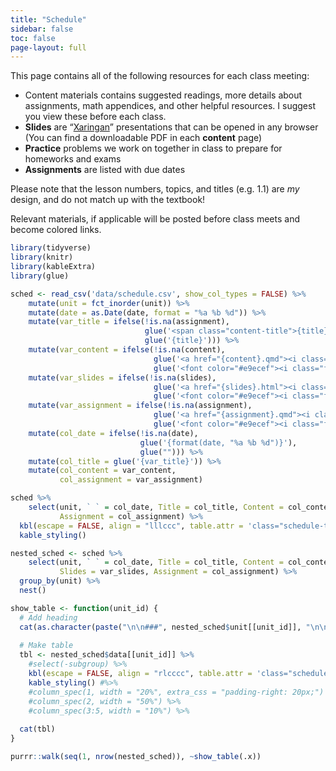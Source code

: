 ```yaml
---
title: "Schedule"
sidebar: false
toc: false
page-layout: full
---
```


This page contains all of the following resources for each class meeting:

- <i class="fas fa-info-circle"></i>  Content materials contains suggested readings, more details about assignments, math appendices, and other helpful resources. I suggest you view these before each class.
- <i class="fas fa-chalkboard-teacher"></i> **Slides** are "[Xaringan](https://github.com/yihui/xaringan)" presentations that can be opened in any browser (You can find a downloadable PDF in each **content** page)
- <i class="fas fa-dumbbell"></i> **Practice** problems we work on together in class to prepare for homeworks and exams
- <i class="fas fa-laptop-code"></i> **Assignments** are listed with due dates

Please note that the lesson numbers, topics, and titles (e.g. 1.1) are *my* design, and do not match up with the textbook!

Relevant materials, if applicable will be posted before class meets and become colored links.

```r
library(tidyverse)
library(knitr)
library(kableExtra)
library(glue)
```

```r
sched <- read_csv('data/schedule.csv', show_col_types = FALSE) %>%
    mutate(unit = fct_inorder(unit)) %>%
    mutate(date = as.Date(date, format = "%a %b %d")) %>%
    mutate(var_title = ifelse(!is.na(assignment),
                              glue('<span class="content-title">{title}</span>'),
                              glue('{title}'))) %>%
    mutate(var_content = ifelse(!is.na(content),
                                glue('<a href="{content}.qmd"><i class="fas fa-info-circle fa-lg"></i></a>'),
                                glue('<font color="#e9ecef"><i class="fas fa-info-circle fa-lg"></i></font>'))) %>%
    mutate(var_slides = ifelse(!is.na(slides),
                                glue('<a href="{slides}.html"><i class="fas fa-chalkboard-teacher"></i></a>'),
                                glue('<font color="#e9ecef"><i class="fas fa-chalkboard-teacher"></i></font>'))) %>%
    mutate(var_assignment = ifelse(!is.na(assignment),
                                glue('<a href="{assignment}.qmd"><i class="fas fa-laptop-code"></i></a>'),
                                glue('<font color="#e9ecef"><i class="fas fa-laptop-code"></i></font>'))) %>%
    mutate(col_date = ifelse(!is.na(date),
                             glue('{format(date, "%a %b %d")}'),
                             glue(""))) %>%
    mutate(col_title = glue('{var_title}')) %>%
    mutate(col_content = var_content,
           col_assignment = var_assignment)
```

```r
sched %>%
    select(unit, ` ` = col_date, Title = col_title, Content = col_content,
           Assignment = col_assignment) %>%
  kbl(escape = FALSE, align = "lllccc", table.attr = 'class="schedule-table"') %>% 
  kable_styling()
```

```r
nested_sched <- sched %>%
    select(unit, ` ` = col_date, Title = col_title, Content = col_content,
           Slides = var_slides, Assignment = col_assignment) %>%
  group_by(unit) %>%
  nest()
```

```r
show_table <- function(unit_id) {
  # Add heading
  cat(as.character(paste("\n\n###", nested_sched$unit[[unit_id]], "\n\n")))
  
  # Make table
  tbl <- nested_sched$data[[unit_id]] %>% 
    #select(-subgroup) %>% 
    kbl(escape = FALSE, align = "rlcccc", table.attr = 'class="schedule-table"') %>%
    kable_styling() #%>% 
    #column_spec(1, width = "20%", extra_css = "padding-right: 20px;") %>% 
    #column_spec(2, width = "50%") %>% 
    #column_spec(3:5, width = "10%") %>% 
  
  cat(tbl)
}
```

```r
purrr::walk(seq(1, nrow(nested_sched)), ~show_table(.x))
```

<!-- Page apparently loads fa icons if I include one.. 

{{< fa battery-half size=2xl >}}-->
